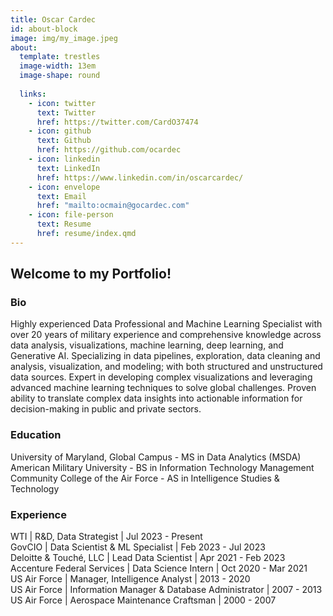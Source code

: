 ```yaml
---
title: Oscar Cardec
id: about-block
image: img/my_image.jpeg
about:
  template: trestles
  image-width: 13em
  image-shape: round
  
  links:
    - icon: twitter
      text: Twitter
      href: https://twitter.com/CardO37474
    - icon: github
      text: Github
      href: https://github.com/ocardec
    - icon: linkedin
      text: LinkedIn
      href: https://www.linkedin.com/in/oscarcardec/
    - icon: envelope
      text: Email
      href: "mailto:ocmain@gocardec.com"  
    - icon: file-person
      text: Resume
      href: resume/index.qmd
---
```


## Welcome to my Portfolio!

### Bio

Highly experienced Data Professional and Machine Learning Specialist with over 20 years of military experience and comprehensive knowledge across data analysis, visualizations, machine learning, deep learning, and Generative AI. Specializing in data pipelines, exploration, data cleaning and analysis, visualization, and modeling; with both structured and unstructured data sources. Expert in developing complex visualizations and leveraging advanced machine learning techniques to solve global challenges. Proven ability to translate complex data insights into actionable information for decision-making in public and private sectors.

### Education

University of Maryland, Global Campus - MS in Data Analytics (MSDA)\
American Military University - BS in Information Technology Management\
Community College of the Air Force - AS in Intelligence Studies & Technology

### Experience

WTI \| R&D, Data Strategist \| Jul 2023 - Present\
GovCIO \| Data Scientist & ML Specialist \| Feb 2023 - Jul 2023\
Deloitte & Touché, LLC \| Lead Data Scientist \| Apr 2021 - Feb 2023\
Accenture Federal Services \| Data Science Intern \| Oct 2020 - Mar 2021\
US Air Force \| Manager, Intelligence Analyst \| 2013 - 2020\
US Air Force \| Information Manager & Database Administrator \| 2007 - 2013\
US Air Force \| Aerospace Maintenance Craftsman \| 2000 - 2007\
